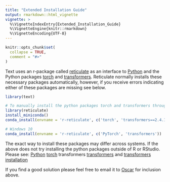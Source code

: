```yaml
---
title: "Extended Installation Guide"
output: rmarkdown::html_vignette
vignette: >
  %\VignetteIndexEntry{Extended_Installation_Guide}
  %\VignetteEngine{knitr::rmarkdown}
  %\VignetteEncoding{UTF-8}
---
```


```r
knitr::opts_chunk$set(
  collapse = TRUE,
  comment = "#>"
)
```

Text uses an r-package called [reticulate](https://rstudio.github.io/reticulate/) as an interface to [Python](https://www.python.org/) and the Python packages [torch](https://pytorch.org/) and [transformers](https://huggingface.co/transformers/). Reticulate normally installs these necessary packages automatically, however, if you receive errors indicating either of these packages are missing see below.

```r
library(text)

# To manually install the python packages torch and transformers through R, run: 
library(reticulate)
install_miniconda()
conda_install(envname = 'r-reticulate', c('torch', 'transformers==2.4.1'), pip = TRUE)

# Windows 10
conda_install(envname = 'r-reticulate', c('PyTorch', 'transformers'))

```

The exact way to install these packages may differ across systems. If the above does not try installing the python packages outside of R or RStudio. Please see: 
[Python](https://www.python.org/) 
[torch](https://pytorch.org/)
transformers
[transformers](https://huggingface.co/transformers/) and [transformers installation](https://huggingface.co/transformers/installation.html)

If you find a good solution please feel free to email it to [Oscar](oscar.kjell@psy.lu.se) for inclusion above. 



